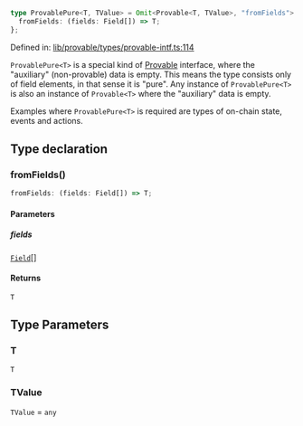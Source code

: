 ```ts
type ProvablePure<T, TValue> = Omit<Provable<T, TValue>, "fromFields"> & {
  fromFields: (fields: Field[]) => T;
};
```

Defined in: [lib/provable/types/provable-intf.ts:114](https://github.com/o1-labs/o1js/blob/fca908c243ee8e908efacaf73a882d48759e675a/src/lib/provable/types/provable-intf.ts#L114)

`ProvablePure<T>` is a special kind of [Provable](Provable-1.mdx) interface, where the "auxiliary" (non-provable) data is empty.
This means the type consists only of field elements, in that sense it is "pure".
Any instance of `ProvablePure<T>` is also an instance of `Provable<T>` where the "auxiliary" data is empty.

Examples where `ProvablePure<T>` is required are types of on-chain state, events and actions.

## Type declaration

### fromFields()

```ts
fromFields: (fields: Field[]) => T;
```

#### Parameters

##### fields

[`Field`](../classes/Field.mdx)[]

#### Returns

`T`

## Type Parameters

### T

`T`

### TValue

`TValue` = `any`
